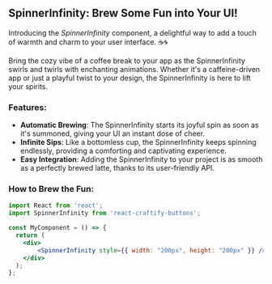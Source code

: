  



<Meta title="Spinners/SpinnerInfinity" component={SpinnerInfinity} />

## SpinnerInfinity: Brew Some Fun into Your UI!

Introducing the *SpinnerInfinity* component, a delightful way to add a touch of warmth and charm to your user interface. ☕🌀

Bring the cozy vibe of a coffee break to your app as the SpinnerInfinity swirls and twirls with enchanting animations. Whether it's a caffeine-driven app or just a playful twist to your design, the SpinnerInfinity is here to lift your spirits.

### Features:

- **Automatic Brewing**: The SpinnerInfinity starts its joyful spin as soon as it's summoned, giving your UI an instant dose of cheer.
- **Infinite Sips**: Like a bottomless cup, the SpinnerInfinity keeps spinning endlessly, providing a comforting and captivating experience.
- **Easy Integration**: Adding the SpinnerInfinity to your project is as smooth as a perfectly brewed latte, thanks to its user-friendly API.

### How to Brew the Fun:


```jsx
import React from 'react';
import SpinnerInfinity from 'react-craftify-buttons';  

const MyComponent = () => {
  return (
    <div>
        <SpinnerInfinity style={{ width: "200px", height: "200px" }} />
    </div>
  );
};

```